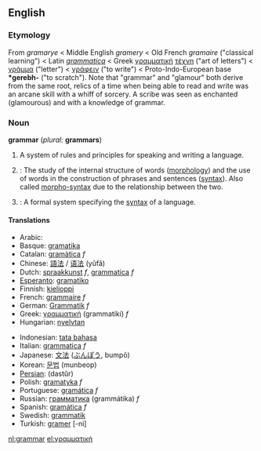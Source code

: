 ==English==
{{wikipedia}}
===Etymology===
From ''gramarye'' < Middle English ''gramery'' < Old French ''gramaire'' ("classical learning") < Latin ''[[grammatica]]'' < Greek [[γραμματική]] [[τέχνη]] ("art of letters") < [[γράμμα]] ("letter") < [[γράφειν]] ("to write") < Proto-Indo-European base '''*gerebh-''' ("to scratch").
Note that "grammar" and "glamour" both derive from the same root, relics of a time when being able to read and write was an arcane skill with a whiff of sorcery. A scribe was seen as enchanted (glamourous) and with a knowledge of grammar.

===Noun===
'''grammar''' (''plural:'' '''grammars''')

# A system of rules and principles for speaking and writing a language.
#{{linguistics}}: The study of the internal structure of words ([[morphology]]) and the use of words in the construction of phrases and sentences ([[syntax]]). Also called [[morpho-syntax]] due to the relationship between the two.
#{{comptheory}}: A formal system specifying the [[syntax]] of a language.

====Translations====
{{top}}
*Arabic: {{ARchar|[[قواعد|قَوَاعِد]]}} {{IPAchar|(qawáːʕed)}}
*Basque: [[gramatika]]
*Catalan: [[gramàtica]] ''f''
*Chinese: [[語法]] / [[语法]] (yǔfǎ)
*Dutch: [[spraakkunst]] ''f'', [[grammatica]] ''f''
*[[Esperanto]]: [[gramatiko]]
*Finnish: [[kielioppi]]
*French: [[grammaire]] ''f''
*German: [[Grammatik]] ''f''
*Greek: [[γραμματική]] (grammatikí) ''f''
*Hungarian: [[nyelvtan]]
{{mid}}
*Indonesian: [[tata bahasa]]
*Italian: [[grammatica]] ''f''
*Japanese: [[文法]] ([[ぶんぽう]], bumpō)
*Korean: [[문법]] (munbeop)
*[[Persian]]: {{FAchar|[[دستور]]}} (dastûr)
*Polish: [[gramatyka]] ''f''
*Portuguese: [[gramática]] ''f''
*Russian: [[грамматика]] (grammátika) ''f''
*Spanish: [[gramática]] ''f''
*Swedish: [[grammatik]]
*Turkish: [[gramer]] [-ni]
{{bottom}}

[[nl:grammar]]
[[el:γραμματική]]